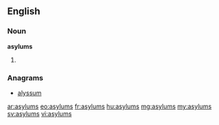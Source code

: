 ==English==

===Noun===
'''asylums'''

# {{plural of|asylum}}

===Anagrams===
* [[alyssum#English|alyssum]]

[[ar:asylums]]
[[eo:asylums]]
[[fr:asylums]]
[[hu:asylums]]
[[mg:asylums]]
[[my:asylums]]
[[sv:asylums]]
[[vi:asylums]]